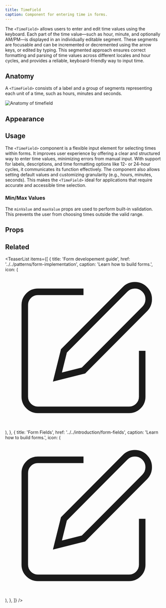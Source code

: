 ```yaml
---
title: TimeField
caption: Component for entering time in forms.
---
```


The `<TimeField>` allows users to enter and edit time values using the keyboard. Each part of the time value—such as hour, minute, and optionally AM/PM—is displayed in an individually editable segment. These segments are focusable and can be incremented or decremented using the arrow keys, or edited by typing. This segmented approach ensures correct formatting and parsing of time values across different locales and hour cycles, and provides a reliable, keyboard-friendly way to input time.

## Anatomy

A `<TimeField>` consists of a label and a group of segments representing each unit of a time, such as hours, minutes and seconds.

<Image
  src="/timefield/timefield-anatomy.jpg"
  alt="Anatomy of timefield"
  width={800}
  height={550}
  className="mx-auto block"
/>

## Appearance

<AppearanceDemo component={title} />

<AppearanceTable component={title} />

## Usage

The `<TimeField>` component is a flexible input element for selecting times within forms. It improves user experience by offering a clear and structured way to enter time values, minimizing errors from manual input. With support for labels, descriptions, and time formatting options like 12- or 24-hour cycles, it communicates its function effectively. The component also allows setting default values and customizing granularity (e.g., hours, minutes, seconds). This makes the `<TimeField>` ideal for applications that require accurate and accessible time selection.

### Min/Max Values

The `minValue` and `maxValue` props are used to perform built-in validation. This prevents the user from choosing times outside the valid range.

<ComponentDemo file="./timefield-min-max.demo.tsx" />

## Props

<StorybookHintMessage component={title} />

<PropsTable component={title} />

## Related

<TeaserList
  items={[
    {
      title: 'Form developement guide',
      href: '../../patterns/form-implementation',
      caption: 'Learn how to build forms.',
      icon: (
        <svg
          xmlns="http://www.w3.org/2000/svg"
          width={24}
          height={24}
          viewBox="0 0 24 24"
          fill="none"
          stroke="currentColor"
          strokeWidth={2}
          strokeLinecap="round"
          strokeLinejoin="round"
        >
          <path d="M12 3H5a2 2 0 00-2 2v14a2 2 0 002 2h14a2 2 0 002-2v-7" />
          <path d="M18.375 2.625a2.121 2.121 0 113 3L12 15l-4 1 1-4z" />
        </svg>
      ),
    },
    {
      title: 'Form Fields',
      href: '../../introduction/form-fields',
      caption: 'Learn how to build forms.',
      icon: (
        <svg
          xmlns="http://www.w3.org/2000/svg"
          width={24}
          height={24}
          viewBox="0 0 24 24"
          fill="none"
          stroke="currentColor"
          strokeWidth={2}
          strokeLinecap="round"
          strokeLinejoin="round"
        >
          <path d="M12 3H5a2 2 0 00-2 2v14a2 2 0 002 2h14a2 2 0 002-2v-7" />
          <path d="M18.375 2.625a2.121 2.121 0 113 3L12 15l-4 1 1-4z" />
        </svg>
      ),
    },
  ]}
/>
